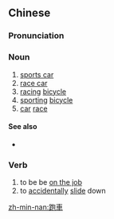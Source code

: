 {{also|跑车}}
==Chinese==
{{zh-forms|s=跑车}}

===Pronunciation===
{{zh-pron
|m=pǎochē
|c=paau2 ce1
|mn=pháu-chhia
|cat=n,v
}}

===Noun===
{{zh-noun|mw=輛}}

# [[sports car]]
# [[race car]]
# [[racing]] [[bicycle]]
# [[sporting]] [[bicycle]]
# [[car]] [[race]]

====See also====
* {{zh-l|賽車}}

===Verb===
{{zh-verb}}

# to be be [[on the job]] {{gloss|of train conductors}}
# to [[accidentally]] [[slide]] down {{gloss|of mining trolleys}}

[[zh-min-nan:跑車]]